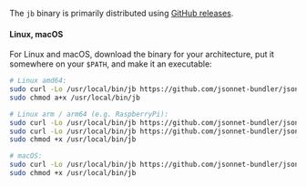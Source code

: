 The `jb` binary is primarily distributed using [GitHub releases](https://github.com/jsonnet-bundler/jsonnet-bundler/releases).

#### Linux, macOS

For Linux and macOS, download the binary for your architecture, put it somewhere on your `$PATH`, and make it an executable:

```bash
# Linux amd64:
sudo curl -Lo /usr/local/bin/jb https://github.com/jsonnet-bundler/jsonnet-bundler/releases/latest/download/jb-linux-amd64
sudo chmod a+x /usr/local/bin/jb

# Linux arm / arm64 (e.g. RaspberryPi):
sudo curl -Lo /usr/local/bin/jb https://github.com/jsonnet-bundler/jsonnet-bundler/releases/latest/download/jb-linux-arm
sudo curl -Lo /usr/local/bin/jb https://github.com/jsonnet-bundler/jsonnet-bundler/releases/latest/download/jb-linux-arm64
sudo chmod +x /usr/local/bin/jb

# macOS:
sudo curl -Lo /usr/local/bin/jb https://github.com/jsonnet-bundler/jsonnet-bundler/releases/latest/download/jb-darwin-amd64
sudo chmod +x /usr/local/bin/jb
```
